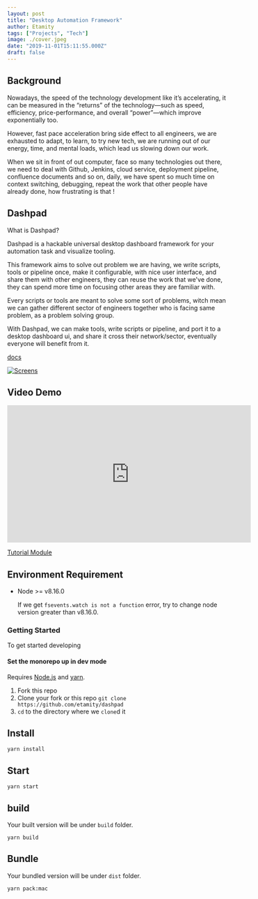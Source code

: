 ```yaml
---
layout: post
title: "Desktop Automation Framework"
author: Etamity
tags: ["Projects", "Tech"]
image: ./cover.jpeg
date: "2019-11-01T15:11:55.000Z"
draft: false
---
```


## Background

Nowadays, the speed of the technology development like it’s accelerating, it can be measured in the “returns” of the technology—such as speed, efficiency, price-performance, and overall “power”—which improve exponentially too.

However, fast pace acceleration bring side effect to all engineers, we are exhausted to adapt, to learn, to try new tech, we are running out of our energy, time, and mental loads, which lead us slowing down our work.

When we sit in front of out computer, face so many technologies out there, we need to deal with Github, Jenkins, cloud service, deployment pipeline, confluence documents and so on, daily, we have spent so much time on context switching, debugging, repeat the work that other people have already done, how frustrating is that !

## Dashpad

What is Dashpad?

Dashpad is a hackable universal desktop dashboard framework for your automation task and visualize tooling.

This framework aims to solve out problem we are having, we write scripts, tools or pipeline once, make it configurable, with nice user interface, and share them with other engineers, they can reuse the work that we've done, they can spend more time on focusing other areas they are familiar with. 

Every scripts or tools are meant to solve some sort of problems, witch mean we can gather different sector of engineers together who is facing same problem, as a problem solving group. 

With Dashpad, we can make tools, write scripts or pipeline, and port it to a desktop dashboard ui, and share it cross their network/sector, eventually everyone will benefit from it.

[docs](https://etamity.github.io/dashpad/)

[![Screens](https://github.com/etamity/dashpad/blob/master/screenshots/demo.gif?raw=true)](https://youtu.be/xdE6z8N6nyw)

## Video Demo

<iframe width="560" height="315" src="https://www.youtube.com/embed/xdE6z8N6nyw" frameborder="0" allow="accelerometer; autoplay; encrypted-media; gyroscope; picture-in-picture" allowfullscreen>
</iframe>

[Tutorial Module](https://github.com/etamity/dashpad-tutorial)

## Environment Requirement

- Node >= v8.16.0

    If we get `fsevents.watch is not a function` error, try to change node version greater than v8.16.0.

### Getting Started

To get started developing

#### Set the monorepo up in dev mode

Requires [Node.js](https://docs.npmjs.com/getting-started/installing-node) and [yarn](https://yarnpkg.com/lang/en/docs/install/).

1. Fork this repo
2. Clone your fork or this repo `git clone https://github.com/etamity/dashpad`
3. `cd` to the directory where we `clone`d it

## Install

    yarn install

## Start

    yarn start 

## build

Your built version will be under `build` folder.

    yarn build

## Bundle

Your bundled version will be under `dist` folder.

    yarn pack:mac
